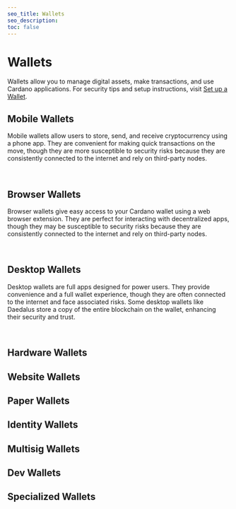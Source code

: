 ```yaml
---
seo_title: Wallets
seo_description:
toc: false
---
```



# Wallets

Wallets allow you to manage digital assets, make transactions, and use Cardano applications. For security tips and setup instructions, visit [Set up a Wallet](../intro_to_cardano/set_up_a_wallet).

## Mobile Wallets

Mobile wallets allow users to store, send, and receive cryptocurrency using a phone app. They are convenient for making quick transactions on the move, though they are more susceptible to security risks because they are consistently connected to the internet and rely on third-party nodes.

<br />
<WalletsTable wallets={wallets} filterBy="mobile" />

## Browser Wallets

Browser wallets give easy access to your Cardano wallet using a web browser extension. They are perfect for interacting with decentralized apps, though they may be susceptible to security risks because they are consistently connected to the internet and rely on third-party nodes.

<br />
<WalletsTable wallets={wallets} filterBy="browser" />

## Desktop Wallets

Desktop wallets are full apps designed for power users. They provide convenience and a full wallet experience, though they are often connected to the internet and face associated risks. Some desktop wallets like Daedalus store a copy of the entire blockchain on the wallet, enhancing their security and trust.

<br />
<WalletsTable wallets={wallets} filterBy="desktop" />

## Hardware Wallets

<WalletsTable wallets={wallets} filterBy="hardware" />

## Website Wallets

<WalletsTable wallets={wallets} filterBy="website" />

## Paper Wallets

<WalletsTable wallets={wallets} filterBy="paper" />

## Identity Wallets

<WalletsTable wallets={wallets} filterBy="identity" />

## Multisig Wallets

<WalletsTable wallets={wallets} filterBy="multisig" />

## Dev Wallets

<WalletsTable wallets={wallets} filterBy="dev" />

## Specialized Wallets

<WalletsTable wallets={wallets} filterBy="specialized" />
